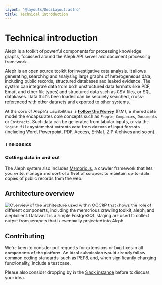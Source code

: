 ```yaml
---
layout: '@layouts/DocsLayout.astro'
title: Technical introduction
---
```


# Technical introduction

<p class="lead">
  Aleph is a toolkit of powerful components for processing knowledge graphs,
  focussed around the Aleph API server and document processing framework.
</p>

Aleph is an open source toolkit for investigative data analysis. It allows generating, searching and analysing large graphs of heterogeneous data, including public records, structured databases and leaked evidence. The system can integrate data from both unstructured data formats \(like PDF, Email, and other file types\) and structured data such as CSV files, or SQL databases. Data that's been loaded can be securely searched, cross-referenced with other datasets and exported to other systems.

At the core of Aleph's capabilities is [**Follow the Money**](/developers/followthemoney) \(FtM\), a shared data model the encapsulates core concepts such as `People`, `Companies`, `Documents` or `Contracts`. Such data can be generated from tabular inputs, or via the `ingest-file` system that extracts data from dozens of input formats \(including Word, Powerpoint, PDF, Access, E-Mail, ZIP Archives and so on\).

### The basics

<LinkCard page="/developers/followthemoney" />

<LinkCard page="/developers/installation" />

<LinkCard page="/developers/technical-faq" />

### Getting data in and out

<LinkCard page="/developers/mappings" />

<LinkCard page="/developers/alephclient" />

The Aleph system also includes [Memorious](/developers/memorious), a crawler framework that lets you write, manage and control a fleet of scrapers to maintain up-to-date copies of public records from the web.

<LinkCard page="/developers/memorious" />

## Architecture overview

![Overview of the architecture used within OCCRP that shows the role of different components, including the memorious crawling toolkit, aleph, and alephclient. Datavault is a simple PostgreSQL staging are used to collect output from scrapers that is eventually projected into Aleph.](https://docs.google.com/drawings/d/e/2PACX-1vRdJA0NtdiQFVsHUvmgR3ypYs2UohoVcgm5MUNm7KpH5yaaH5pdpWAruVEcpUjoZ1GCVshUGrI5SPAG/pub?w=960&h=720)

## Contributing

We're keen to consider pull requests for extensions or bug fixes in all components of the platform. An ideal submission would already follow common coding standards, such as PEP8, and, when significantly changing functionality, include a test case.

Please also consider dropping by in the [Slack instance](/get-in-touch) before to discuss your idea.
